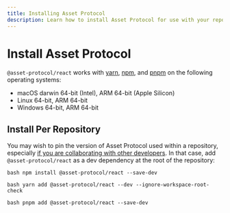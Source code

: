 ---
title: Installing Asset Protocol
description: Learn how to install Asset Protocol for use with your repository
---

# Install Asset Protocol

`@asset-protocol/react` works with [yarn](https://classic.yarnpkg.com/lang/en/), [npm](https://www.npmjs.com/), and [pnpm](https://pnpm.io/) on the following operating systems:

- macOS darwin 64-bit (Intel), ARM 64-bit (Apple Silicon)
- Linux 64-bit, ARM 64-bit
- Windows 64-bit, ARM 64-bit

## Install Per Repository

You may wish to pin the version of Asset Protocol used within a repository, especially [if you are
collaborating with other developers](../docs/core-concepts/remote-caching). In that case, add `@asset-protocol/react` as a dev dependency at the root
of the repository:

`bash npm install @asset-protocol/react --save-dev `

`bash yarn add @asset-protocol/react --dev --ignore-workspace-root-check`

`bash pnpm add @asset-protocol/react --save-dev`
